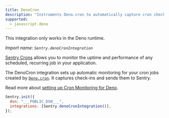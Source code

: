 ```yaml
---
title: DenoCron
description: "Instruments Deno.cron to automatically capture cron check-ins."
supported:
  - javascript.deno
---
```


<Alert level="info">

This integration only works in the Deno runtime.

</Alert>

_Import name: `Sentry.denoCronIntegration`_

[Sentry Crons](/product/crons/) allows you to monitor the uptime and performance of any scheduled, recurring job in your application.

The DenoCron integration sets up automatic monitoring for your cron jobs created by [`Deno.cron`](https://docs.deno.com/deploy/kv/manual/cron). It captures check-ins and sends them to Sentry.

Read more about [setting up Cron Monitoring for Deno](./../../../crons/).

```JavaScript
Sentry.init({
  dsn: "___PUBLIC_DSN___",
  integrations: [Sentry.denoCronIntegration()],
});
```
